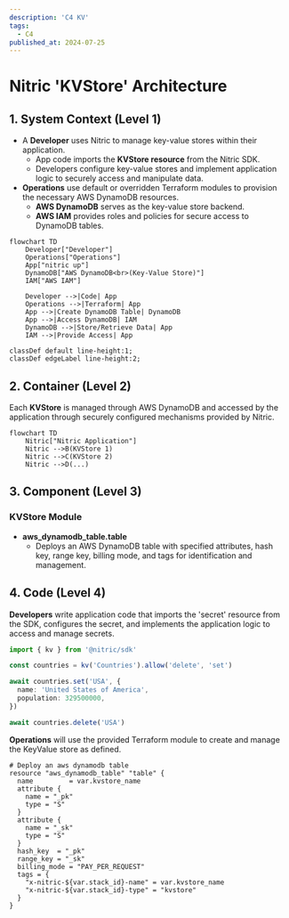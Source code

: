 ```yaml
---
description: 'C4 KV'
tags:
  - C4
published_at: 2024-07-25
---
```


# Nitric 'KVStore' Architecture

## 1. System Context (Level 1)

- A **Developer** uses Nitric to manage key-value stores within their application.
  - App code imports the **KVStore resource** from the Nitric SDK.
  - Developers configure key-value stores and implement application logic to securely access and manipulate data.
- **Operations** use default or overridden Terraform modules to provision the necessary AWS DynamoDB resources.
  - **AWS DynamoDB** serves as the key-value store backend.
  - **AWS IAM** provides roles and policies for secure access to DynamoDB tables.

```mermaid
flowchart TD
    Developer["Developer"]
    Operations["Operations"]
    App["nitric up"]
    DynamoDB["AWS DynamoDB<br>(Key-Value Store)"]
    IAM["AWS IAM"]

    Developer -->|Code| App
    Operations -->|Terraform| App
    App -->|Create DynamoDB Table| DynamoDB
    App -->|Access DynamoDB| IAM
    DynamoDB -->|Store/Retrieve Data| App
    IAM -->|Provide Access| App

classDef default line-height:1;
classDef edgeLabel line-height:2;
```

## 2. Container (Level 2)

Each **KVStore** is managed through AWS DynamoDB and accessed by the application through securely configured mechanisms provided by Nitric.

```mermaid
flowchart TD
    Nitric["Nitric Application"]
    Nitric -->B(KVStore 1)
    Nitric -->C(KVStore 2)
    Nitric -->D(...)
```

## 3. Component (Level 3)

### KVStore Module

- **aws_dynamodb_table.table**
  - Deploys an AWS DynamoDB table with specified attributes, hash key, range key, billing mode, and tags for identification and management.

## 4. Code (Level 4)

**Developers** write application code that imports the 'secret' resource from the SDK, configures the secret, and implements the application logic to access and manage secrets.

```typescript
import { kv } from '@nitric/sdk'

const countries = kv('Countries').allow('delete', 'set')

await countries.set('USA', {
  name: 'United States of America',
  population: 329500000,
})

await countries.delete('USA')
```

**Operations** will use the provided Terraform module to create and manage the KeyValue store as defined.

```hcl
# Deploy an aws dynamodb table
resource "aws_dynamodb_table" "table" {
  name         = var.kvstore_name
  attribute {
    name = "_pk"
    type = "S"
  }
  attribute {
    name = "_sk"
    type = "S"
  }
  hash_key  = "_pk"
  range_key = "_sk"
  billing_mode = "PAY_PER_REQUEST"
  tags = {
    "x-nitric-${var.stack_id}-name" = var.kvstore_name
    "x-nitric-${var.stack_id}-type" = "kvstore"
  }
}
```
